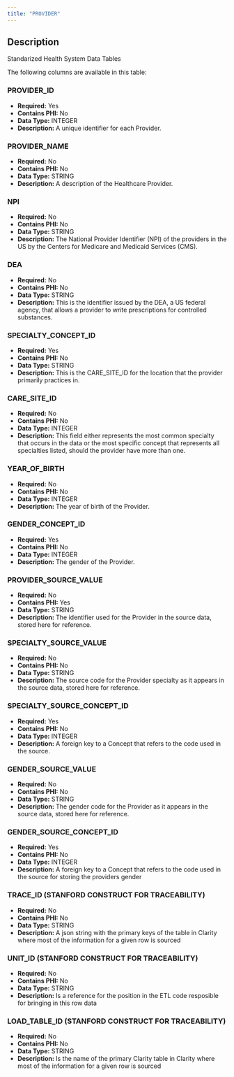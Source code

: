 ```yaml
---
title: "PROVIDER"
---
```


## Description

Standarized Health System Data Tables

The following columns are available in this table:


### PROVIDER_ID


- **Required:** Yes
- **Contains PHI:** No
- **Data Type:** INTEGER
- **Description:** A unique identifier for each Provider.



### PROVIDER_NAME


- **Required:** No
- **Contains PHI:** No
- **Data Type:** STRING
- **Description:** A description of the Healthcare Provider.



### NPI


- **Required:** No
- **Contains PHI:** No
- **Data Type:** STRING
- **Description:** The National Provider Identifier (NPI) of the providers in the US by the Centers for Medicare and Medicaid Services (CMS).



### DEA


- **Required:** No
- **Contains PHI:** No
- **Data Type:** STRING
- **Description:** This is the identifier issued by the DEA, a US federal agency, that allows a provider to write prescriptions for controlled substances.



### SPECIALTY_CONCEPT_ID


- **Required:** Yes
- **Contains PHI:** No
- **Data Type:** STRING
- **Description:** This is the CARE_SITE_ID for the location that the provider primarily practices in.



### CARE_SITE_ID


- **Required:** No
- **Contains PHI:** No
- **Data Type:** INTEGER
- **Description:** This field either represents the most common specialty that occurs in the data or the most specific concept that represents all specialties listed, should the provider have more than one.



### YEAR_OF_BIRTH


- **Required:** No
- **Contains PHI:** No
- **Data Type:** INTEGER
- **Description:** The year of birth of the Provider.



### GENDER_CONCEPT_ID


- **Required:** Yes
- **Contains PHI:** No
- **Data Type:** INTEGER
- **Description:** The gender of the Provider.



### PROVIDER_SOURCE_VALUE


- **Required:** No
- **Contains PHI:** Yes
- **Data Type:** STRING
- **Description:** The identifier used for the Provider in the source data, stored here for reference.



### SPECIALTY_SOURCE_VALUE


- **Required:** No
- **Contains PHI:** No
- **Data Type:** STRING
- **Description:** The source code for the Provider specialty as it appears in the source data, stored here for reference.



### SPECIALTY_SOURCE_CONCEPT_ID


- **Required:** Yes
- **Contains PHI:** No
- **Data Type:** INTEGER
- **Description:** A foreign key to a Concept that refers to the code used in the source.



### GENDER_SOURCE_VALUE


- **Required:** No
- **Contains PHI:** No
- **Data Type:** STRING
- **Description:** The gender code for the Provider as it appears in the source data, stored here for reference.



### GENDER_SOURCE_CONCEPT_ID


- **Required:** Yes
- **Contains PHI:** No
- **Data Type:** INTEGER
- **Description:** A foreign key to a Concept that refers to the code used in the source for storing the providers gender



### TRACE_ID (STANFORD CONSTRUCT FOR TRACEABILITY) 


- **Required:** No
- **Contains PHI:** No
- **Data Type:** STRING
- **Description:** A json string with the primary keys of the table in Clarity where most of the information for a given row is sourced



### UNIT_ID (STANFORD CONSTRUCT FOR TRACEABILITY) 


- **Required:** No
- **Contains PHI:** No
- **Data Type:** STRING
- **Description:** Is a reference for the position in the ETL code resposible for bringing in this row data



### LOAD_TABLE_ID (STANFORD CONSTRUCT FOR TRACEABILITY) 


- **Required:** No
- **Contains PHI:** No
- **Data Type:** STRING
- **Description:** Is the name of the primary Clarity table in Clarity where most of the information for a given row is sourced


